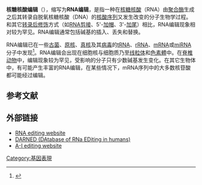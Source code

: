 '''核糖核酸编辑'''（{{lang-en|RNA editing}}），缩写为'''RNA编辑'''，是指一种在[[核糖核酸|核糖核酸]]（RNA）由[[RNA聚合酶|聚合酶]]生成之后其转录自脱氧核糖核酸（DNA）的[[核酸序列|核酸序列]]又发生改变的分子生物学过程。和其它[[转录后修饰|转录后修饰]]方式（如[[RNA剪接|RNA剪接]]、5'-[[5'端帽|加帽]]、3'-[[多腺苷酸化|加尾]]）相比，RNA编辑现象相对较为罕见。RNA编辑通常包括碱基的插入、丢失和替换。

RNA编辑已在一些[[古菌|古菌]]、[[原核|原核]]、[[真核|真核]]及其[[病毒|病毒]]的[[tRNA|tRNA]]、[[rRNA|rRNA]]、[[mRNA|mRNA]]或[[MicroRNA|miRNA]]分子中发现<ref>{{cite journal |last1=Su |first1=AA |author2=Randau, L|title=A-to-I and C-to-U editing within transfer RNAs.|journal=Biochemistry. Biokhimiia|date=August 2011|volume=76|issue=8|pages=932–7|pmid=22022967|doi=10.1134/S0006297911080098}}</ref>。RNA编辑会出现在细胞核与细胞质乃至[[线粒体|线粒体]]和[[色素體|色素體]]中。在[[脊椎动物|脊椎动物]]中，编辑现象较为罕见，受影响的分子只有少数碱基发生变化。在其它生物体中，有可能产生丰富的RNA编辑，在某些情况下，mRNA序列中的大多数核苷酸都可能经过编辑。

== 参考文献 ==
{{Reflist|colwidth=30em}}

==外部链接==
*[https://web.archive.org/web/20130819051229/http://dna.kdna.ucla.edu/rna/index.aspx RNA editing website]
*[http://darned.ucc.ie DARNED (DAtabase of RNa EDiting in humans)] {{Wayback|url=http://darned.ucc.ie/ |date=20110721132626 }}
*[https://web.archive.org/web/20070312200859/http://www.lehigh.edu/swm3/public/www-data/A-to-I/A-to-IRNAeditingwebsite/ A-I editing website]

{{转录后修饰}}

[[Category:基因表現|Category:基因表現]]